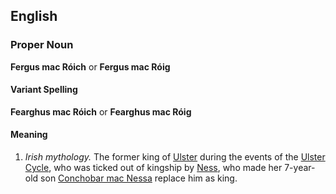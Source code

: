 {{Wikipedia}}
==English==

===Proper Noun===
'''Fergus mac Róich''' or '''Fergus mac Róig'''
====Variant Spelling====
'''Fearghus mac Róich''' or '''Fearghus mac Róig'''
====Meaning====
#''Irish mythology.'' The former king of [[Ulster]] during the events of the [[Ulster Cycle]], who was ticked out of kingship by [[Ness]], who made her 7-year-old son [[Conchobar mac Nessa]] replace him as king.